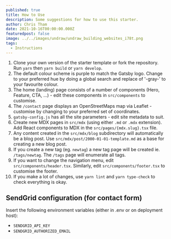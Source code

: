 ```yaml
---
published: true
title: How to Use
description: Some suggestions for how to use this starter.
author: Chris Tham
date: 2021-10-16T00:00:00.000Z
featuredpost: false
image: ../../images/undraw/undraw_building_websites_i78t.png
tags:
  - Instructions
---
```


1. Clone your own version of the starter template or fork the repository. Run `yarn` then `yarn build` or `yarn develop`.
2. The default colour scheme is purple to match the Gatsby logo. Change to your preferred hue by doing a global search and replace of '-gray-' to your favourite colour.
3. The home (landing) page consists of a number of components (Hero, Feature, CTA, ...) - edit these components in `src/components` to customise.
4. The `/contact` page displays an OpenStreetMaps map via Leaflet - customise by changing to your preferred set of coordinates.
5. `gatsby-config.js` has all the site parameters - edit site metadata to suit.
6. Create new MDX pages in `src/mdx` (using either `.md` or `.mdx` extension). Add React components to MDX in the `src/pages/{mdx.slug}.tsx` file.
7. Any content created in the `src/mdx/blog` subdirectory will automatically be a blog post. Use `src/mdx/post/2000-01-01-template.md` as a base for creating a new blog post.
8. If you create a new tag (eg. `newtag`) a new tag page will be created ie. `/tags/newtag`. The `/tags` page will enumerate all tags.
9. If you want to change the navigation menu, edit `src/components/header.tsx`. Similarly, edit `src/components/footer.tsx` to customise the footer.
10. If you make a lot of changes, use `yarn lint` and `yarn type-check` to check everything is okay.

## SendGrid configuration (for contact form)

Insert the following environment variables (either in .env or on deployment host):

- `SENDGRID_API_KEY`
- `SENDGRID_AUTHORIZED_EMAIL`